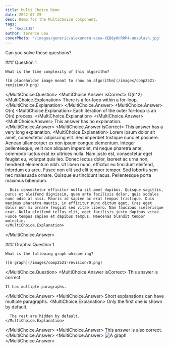 ```yaml
---
title: Multi Choice Demo
date: 2022-07-25
desc: Demo for the MultiChoice component.
tags:
  - 'ReactJS'
author: Terence Lau
coverPhoto: '/images/generic/alexandru-acea-XEB8y0nRRP4-unsplash.jpg'
---
```


Can you solve these questions?

<MultiChoice>
  <MultiChoice.Question>
    ### Question 1
    
    What is the time complexity of this algorithm?
    
    ![A placeholder image meant to show an algorithm](/images/comp2521-revision/0.png)
  </MultiChoice.Question>
  <MultiChoice.Answer isCorrect>
    O(n^2)
    <MultiChoice.Explanation>
      There is a for-loop within a for-loop.
    </MultiChoice.Explanation>
  </MultiChoice.Answer>
  <MultiChoice.Answer>
    O(n)
    <MultiChoice.Explanation>
      Each iteration of the outer for-loop is an O(n) process.
    </MultiChoice.Explanation>
  </MultiChoice.Answer>
  <MultiChoice.Answer>
    This answer has no explanation.
  </MultiChoice.Answer>
  <MultiChoice.Answer isCorrect>
    This answer has a very long explanation.
    <MultiChoice.Explanation>
      Lorem ipsum dolor sit amet, consectetur adipiscing elit. Sed imperdiet tristique nunc et posuere. Aenean ullamcorper ex non ipsum congue elementum. Integer pellentesque, velit non aliquam imperdiet, mi neque pharetra ante, commodo luctus erat ex ultrices nulla. Nam justo est, consectetur eget feugiat eu, volutpat quis leo. Donec lectus dolor, laoreet ac urna non, hendrerit elementum nibh. Ut libero nunc, efficitur eu tincidunt eleifend, interdum eu arcu. Fusce non elit sed elit tempor tempor. Sed lobortis sem nec malesuada ornare. Quisque eu tincidunt lacus. Pellentesque porta maximus bibendum.
      
      Duis consectetur efficitur nulla sit amet dapibus. Quisque sagittis, purus et eleifend dignissim, quam ante facilisis dolor, quis sodales nunc odio at nisi. Mauris id sapien ac erat tempus tristique. Duis maximus pharetra mauris, in efficitur nunc dictum eget. Cras eget dolor non mi ornare feugiat sed vitae libero. Nam faucibus scelerisque erat. Nulla eleifend tellus elit, eget facilisis justo dapibus vitae. Fusce tempus sapien et dapibus tempus. Maecenas blandit tempor molestie.
    </MultiChoice.Explanation>
  </MultiChoice.Answer>
</MultiChoice>

<MultiChoice>
  <MultiChoice.Question>
    ### Graphs: Question 1
    
    What is the following graph whispering?
    
    ![A graph](/images/comp2521-revision/0.png)
  </MultiChoice.Question>
  <MultiChoice.Answer isCorrect>
    This answer is correct.
    
    It has multiple paragraphs.
  </MultiChoice.Answer>
  <MultiChoice.Answer>
    Short explanations can have multiple paragraphs.
    <MultiChoice.Explanation>
      Only the first one is shown by default.
      
      The rest are hidden by default.
    </MultiChoice.Explanation>
  </MultiChoice.Answer>
  <MultiChoice.Answer>
    This answer is also correct.
  </MultiChoice.Answer>
  <MultiChoice.Answer>
    ![A graph](/images/comp2521-revision/0.png)
  </MultiChoice.Answer>
</MultiChoice>
